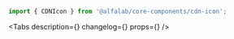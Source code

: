 

<Meta title='Components/CDNIcon' component={CDNIcon} />

<!-- Canvas -->

<Story name='CDNIcon'>
    <CDNIcon name='glyph_debt_m' color='#f00' />
</Story>

<!-- Docs -->

<ComponentHeader
    name='CDNIcon'
    version={version}
    package='@alfalab/core-components/cdn-icon'
    design='https://www.figma.com/file/ZcdUPebEhHfSZ91zgmv2cK/Icons?node-id=7392%3A10'
/>

```jsx
import { CDNIcon } from '@alfalab/core-components/cdn-icon';
```

<Tabs
    description={<Description />}
    changelog={<Changelog />}
    props={<ArgsTable of={CDNIconTS} />}
/>
